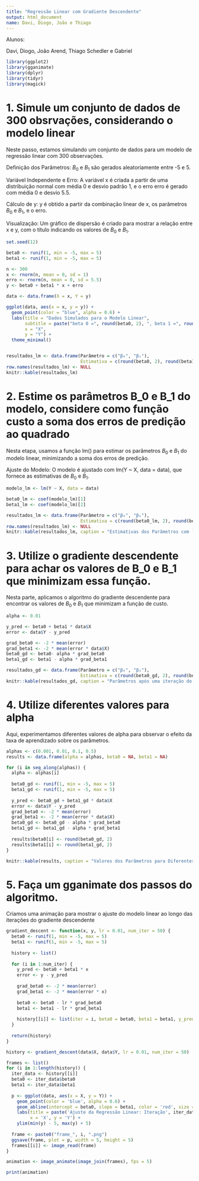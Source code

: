 ```yaml
---
title: "Regressão Linear com Gradiente Descendente"
output: html_document
name: Davi, Diogo, João e Thiago
---
```


Alunos:

Davi, Diogo, João Arend, Thiago Schedler e Gabriel

```r
library(ggplot2)
library(gganimate)
library(dplyr)
library(tidyr)
library(magick)

```

# 1. Simule um conjunto de dados de 300 obsrvações, considerando o modelo linear

Neste passo, estamos simulando um conjunto de dados para um modelo de regressão linear com 300 observações.

Definição dos Parâmetros: $B_{0}$ e $B_{1}$ são gerados aleatoriamente entre -5 e 5.

Variável Independente e Erro: A variável x é criada a partir de uma distribuição normal com média 0 e desvio padrão 1, e o erro erro é gerado com média 0 e desvio 5.5.

Cálculo de y: y é obtido a partir da combinação linear de x, os parâmetros $B_{0}$ e $B_{1}$, e o erro.

Visualização: Um gráfico de dispersão é criado para mostrar a relação entre x e y, com o título indicando os valores de $B_{0}$ e $B_{1}$.

```r
set.seed(12)

beta0 <- runif(1, min = -5, max = 5)
beta1 <- runif(1, min = -5, max = 5)

n <- 300
x <- rnorm(n, mean = 0, sd = 1)
erro <- rnorm(n, mean = 0, sd = 5.5)
y <- beta0 + beta1 * x + erro

data <- data.frame(X = x, Y = y)

ggplot(data, aes(x = x, y = y)) +
  geom_point(color = "blue", alpha = 0.6) +
  labs(title = "Dados Simulados para o Modelo Linear",
       subtitle = paste("beta 0 =", round(beta0, 2), ", beta 1 =", round(beta1, 2)),
       x = "X",
       y = "Y") +
  theme_minimal()


resultados_lm <- data.frame(Parâmetro = c("β₀", "β₁"), 
                            Estimativa = c(round(beta0, 2), round(beta1, 2)))
row.names(resultados_lm) <- NULL
knitr::kable(resultados_lm)
```

# 2. Estime os parâmetros B_0 e B_1 do modelo, considere como função custo a soma dos erros de predição ao quadrado 

Nesta etapa, usamos a função lm() para estimar os parâmetros $B_{0}$ e $B_{1}$ do modelo linear, minimizando a soma dos erros de predição.

Ajuste do Modelo: O modelo é ajustado com lm(Y ~ X, data = data), que fornece as estimativas de $B_{0}$ e $B_{1}$.

```r
modelo_lm <- lm(Y ~ X, data = data)

beta0_lm <- coef(modelo_lm)[1]
beta1_lm <- coef(modelo_lm)[2]

resultados_lm <- data.frame(Parâmetro = c("β₀", "β₁"), 
                            Estimativa = c(round(beta0_lm, 2), round(beta1_lm, 2)))
row.names(resultados_lm) <- NULL
knitr::kable(resultados_lm, caption = "Estimativas dos Parâmetros com `lm()`")

```

# 3. Utilize o gradiente descendente para achar os valores de B_0 e B_1 que minimizam essa função.

Nesta parte, aplicamos o algoritmo do gradiente descendente para encontrar os valores de $B_{0}$ e $B_{1}$ que minimizam a função de custo.

```r
alpha <- 0.01

y_pred <- beta0 + beta1 * data$X
error <- data$Y - y_pred

grad_beta0 <- -2 * mean(error)
grad_beta1 <- -2 * mean(error * data$X)
beta0_gd <- beta0- alpha * grad_beta0
beta1_gd <- beta1 - alpha * grad_beta1

resultados_gd <- data.frame(Parâmetro = c("β₀", "β₁"), 
                            Estimativa = c(round(beta0_gd, 2), round(beta1_gd, 2)))
knitr::kable(resultados_gd, caption = "Parâmetros após uma iteração do Gradiente Descendente")

```

# 4. Utilize diferentes valores para alpha

Aqui, experimentamos diferentes valores de alpha para observar o efeito da taxa de aprendizado sobre os parâmetros.

```r
alphas <- c(0.001, 0.01, 0.1, 0.5)
results <- data.frame(alpha = alphas, beta0 = NA, beta1 = NA)

for (i in seq_along(alphas)) {
  alpha <- alphas[i]
  
  beta0_gd <- runif(1, min = -5, max = 5)
  beta1_gd <- runif(1, min = -5, max = 5)
  
  y_pred <- beta0_gd + beta1_gd * data$X
  error <- data$Y - y_pred
  grad_beta0 <- -2 * mean(error)
  grad_beta1 <- -2 * mean(error * data$X)
  beta0_gd <- beta0_gd - alpha * grad_beta0
  beta1_gd <- beta1_gd - alpha * grad_beta1
  
  results$beta0[i] <- round(beta0_gd, 2)
  results$beta1[i] <- round(beta1_gd, 2)
}

knitr::kable(results, caption = "Valores dos Parâmetros para Diferentes Taxas de Aprendizado (α)")
```

# 5. Faça um gganimate dos passos do algoritmo.

Criamos uma animação para mostrar o ajuste do modelo linear ao longo das iterações do gradiente descendente

```r
gradient_descent <- function(x, y, lr = 0.01, num_iter = 50) {
  beta0 <- runif(1, min = -5, max = 5)
  beta1 <- runif(1, min = -5, max = 5)
  
  history <- list()
  
  for (i in 1:num_iter) {
    y_pred <- beta0 + beta1 * x
    error <- y - y_pred
    
    grad_beta0 <- -2 * mean(error)
    grad_beta1 <- -2 * mean(error * x)
    
    beta0 <- beta0 - lr * grad_beta0
    beta1 <- beta1 - lr * grad_beta1
    
    history[[i]] <- list(iter = i, beta0 = beta0, beta1 = beta1, y_pred = y_pred)
  }
  
  return(history)
}

history <- gradient_descent(data$X, data$Y, lr = 0.01, num_iter = 50)

frames <- list()
for (i in 1:length(history)) {
  iter_data <- history[[i]]
  beta0 <- iter_data$beta0
  beta1 <- iter_data$beta1
  
  p <- ggplot(data, aes(x = X, y = Y)) +
    geom_point(color = 'blue', alpha = 0.6) +
    geom_abline(intercept = beta0, slope = beta1, color = 'red', size = 1) +
    labs(title = paste('Ajuste da Regressão Linear: Iteração', iter_data$iter),
         x = 'X', y = 'Y') +
    ylim(min(y) - 5, max(y) + 5)
  
  frame <- paste0("frame_", i, ".png")
  ggsave(frame, plot = p, width = 5, height = 5)
  frames[[i]] <- image_read(frame)  
}

animation <- image_animate(image_join(frames), fps = 5)

print(animation)

```
